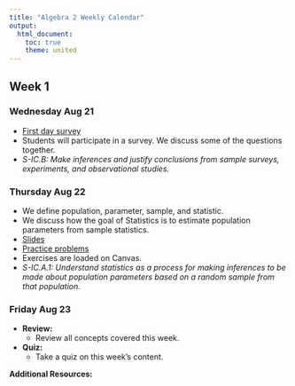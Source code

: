 ```yaml
---
title: "Algebra 2 Weekly Calendar"
output:
  html_document:
    toc: true
    theme: united
---
```


## Week 1


### Wednesday Aug 21

* [First day survey](https://forms.gle/UiZrKtkPGFZ7Po8F9)
* Students will participate in a survey. We discuss some of the questions together.
* *S-IC.B: Make inferences and justify conclusions from sample surveys, experiments, and observational studies.*

### Thursday Aug 22

* We define population, parameter, sample, and statistic.
* We discuss how the goal of Statistics is to estimate population parameters from sample statistics.
* [Slides](https://chadworley.github.io/a2/u01/p01_sam_stat_pop_prop.html)
* [Practice problems](https://chadworley.github.io/a2/u01/u01_shared1.html#Q1v1)
* Exercises are loaded on Canvas.
* *S-IC.A.1: Understand statistics as a process for making inferences to be made about population parameters based on a random sample from that population.*

### Friday Aug 23

* **Review:** 
    * Review all concepts covered this week.
* **Quiz:** 
    * Take a quiz on this week's content.

**Additional Resources:**